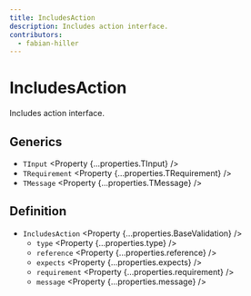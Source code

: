 ```yaml
---
title: IncludesAction
description: Includes action interface.
contributors:
  - fabian-hiller
---
```



# IncludesAction

Includes action interface.

## Generics

- `TInput` <Property {...properties.TInput} />
- `TRequirement` <Property {...properties.TRequirement} />
- `TMessage` <Property {...properties.TMessage} />

## Definition

- `IncludesAction` <Property {...properties.BaseValidation} />
  - `type` <Property {...properties.type} />
  - `reference` <Property {...properties.reference} />
  - `expects` <Property {...properties.expects} />
  - `requirement` <Property {...properties.requirement} />
  - `message` <Property {...properties.message} />
